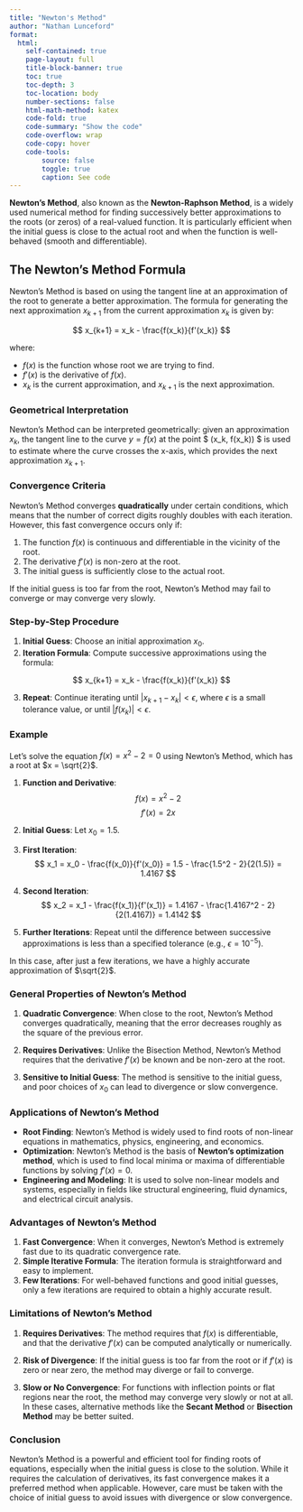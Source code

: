 ```yaml
---
title: "Newton's Method"
author: "Nathan Lunceford"
format:
  html:
    self-contained: true
    page-layout: full
    title-block-banner: true
    toc: true
    toc-depth: 3
    toc-location: body
    number-sections: false
    html-math-method: katex
    code-fold: true
    code-summary: "Show the code"
    code-overflow: wrap
    code-copy: hover
    code-tools:
        source: false
        toggle: true
        caption: See code
---
```


**Newton's Method**, also known as the **Newton-Raphson Method**, is a widely used numerical method for finding successively better approximations to the roots (or zeros) of a real-valued function. It is particularly efficient when the initial guess is close to the actual root and when the function is well-behaved (smooth and differentiable).

## The Newton's Method Formula

Newton's Method is based on using the tangent line at an approximation of the root to generate a better approximation. The formula for generating the next approximation $x_{k+1}$ from the current approximation $x_k$ is given by:

$$
x_{k+1} = x_k - \frac{f(x_k)}{f'(x_k)}
$$

where:

- $f(x)$ is the function whose root we are trying to find.  
- $f'(x)$ is the derivative of $f(x)$.  
- $x_k$ is the current approximation, and $x_{k+1}$ is the next approximation.  

### Geometrical Interpretation

Newton's Method can be interpreted geometrically: given an approximation $x_k$, the tangent line to the curve $y = f(x)$ at the point $ (x_k, f(x_k)) $ is used to estimate where the curve crosses the x-axis, which provides the next approximation $x_{k+1}$. 

### Convergence Criteria

Newton's Method converges **quadratically** under certain conditions, which means that the number of correct digits roughly doubles with each iteration. However, this fast convergence occurs only if:

1. The function $f(x)$ is continuous and differentiable in the vicinity of the root.
2. The derivative $f'(x)$ is non-zero at the root.
3. The initial guess is sufficiently close to the actual root.

If the initial guess is too far from the root, Newton's Method may fail to converge or may converge very slowly.

### Step-by-Step Procedure

1. **Initial Guess**: Choose an initial approximation $x_0$.
2. **Iteration Formula**: Compute successive approximations using the formula:

$$
x_{k+1} = x_k - \frac{f(x_k)}{f'(x_k)}
$$

3. **Repeat**: Continue iterating until $|x_{k+1} - x_k| < \epsilon$, where $\epsilon$ is a small tolerance value, or until $|f(x_k)| < \epsilon$.

### Example

Let’s solve the equation $f(x) = x^2 - 2 = 0$ using Newton's Method, which has a root at $x = \sqrt{2}$.

1. **Function and Derivative**:
   $$
   f(x) = x^2 - 2
   $$
   $$
   f'(x) = 2x
   $$

2. **Initial Guess**: Let $x_0 = 1.5$.

3. **First Iteration**:
   $$
   x_1 = x_0 - \frac{f(x_0)}{f'(x_0)} = 1.5 - \frac{1.5^2 - 2}{2(1.5)} = 1.4167
   $$

4. **Second Iteration**:
   $$
   x_2 = x_1 - \frac{f(x_1)}{f'(x_1)} = 1.4167 - \frac{1.4167^2 - 2}{2(1.4167)} = 1.4142
   $$

5. **Further Iterations**: Repeat until the difference between successive approximations is less than a specified tolerance (e.g., $\epsilon = 10^{-5}$).

In this case, after just a few iterations, we have a highly accurate approximation of $\sqrt{2}$.

### General Properties of Newton's Method

1. **Quadratic Convergence**: When close to the root, Newton's Method converges quadratically, meaning that the error decreases roughly as the square of the previous error.

2. **Requires Derivatives**: Unlike the Bisection Method, Newton's Method requires that the derivative $f'(x)$ be known and be non-zero at the root.

3. **Sensitive to Initial Guess**: The method is sensitive to the initial guess, and poor choices of $x_0$ can lead to divergence or slow convergence.

### Applications of Newton's Method

- **Root Finding**: Newton's Method is widely used to find roots of non-linear equations in mathematics, physics, engineering, and economics.
- **Optimization**: Newton's Method is the basis of **Newton’s optimization method**, which is used to find local minima or maxima of differentiable functions by solving $f'(x) = 0$.
- **Engineering and Modeling**: It is used to solve non-linear models and systems, especially in fields like structural engineering, fluid dynamics, and electrical circuit analysis.

### Advantages of Newton's Method

1. **Fast Convergence**: When it converges, Newton’s Method is extremely fast due to its quadratic convergence rate.
2. **Simple Iterative Formula**: The iteration formula is straightforward and easy to implement.
3. **Few Iterations**: For well-behaved functions and good initial guesses, only a few iterations are required to obtain a highly accurate result.

### Limitations of Newton's Method

1. **Requires Derivatives**: The method requires that $f(x)$ is differentiable, and that the derivative $f'(x)$ can be computed analytically or numerically.
   
2. **Risk of Divergence**: If the initial guess is too far from the root or if $f'(x)$ is zero or near zero, the method may diverge or fail to converge.

3. **Slow or No Convergence**: For functions with inflection points or flat regions near the root, the method may converge very slowly or not at all. In these cases, alternative methods like the **Secant Method** or **Bisection Method** may be better suited.

### Conclusion

Newton's Method is a powerful and efficient tool for finding roots of equations, especially when the initial guess is close to the solution. While it requires the calculation of derivatives, its fast convergence makes it a preferred method when applicable. However, care must be taken with the choice of initial guess to avoid issues with divergence or slow convergence.
